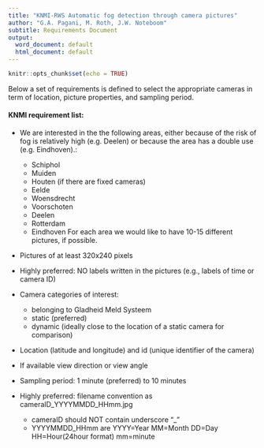 ```yaml
---
title: "KNMI-RWS Automatic fog detection through camera pictures"
author: "G.A. Pagani, M. Roth, J.W. Noteboom"
subtitle: Requirements Document
output:
  word_document: default
  html_document: default
---
```


```r
knitr::opts_chunk$set(echo = TRUE)
```

Below a set of requirements is defined to select the appropriate cameras in term of location, picture properties, and sampling period.

#### KNMI requirement list:

* We are interested in the the following areas, either because of the risk of
  fog is relatively high (e.g. Deelen) or because the area has a double use
  (e.g. Eindhoven).:
    + Schiphol
    + Muiden
    + Houten (if there are fixed cameras)
    + Eelde
    + Woensdrecht 
    + Voorschoten
    + Deelen
    + Rotterdam
    + Eindhoven
  For each area we would like to have 10-15 different pictures, if possible.

* Pictures of at least 320x240 pixels
* Highly preferred: NO labels written in the pictures (e.g., labels of time or camera ID)
* Camera categories of interest:
    + belonging to Gladheid Meld Systeem
    + static (preferred)
    + dynamic (ideally close to the location of a static camera for comparison) 
    
* Location (latitude and longitude) and id (unique identifier of the camera)

* If available view direction or view angle

* Sampling period: 1 minute (preferred) to 10 minutes

* Highly preferred: filename convention as cameraID_YYYYMMDD_HHmm.jpg  
    + cameraID should NOT contain underscore "_"  
    + YYYYMMDD_HHmm are YYYY=Year MM=Month DD=Day HH=Hour(24hour format) mm=minute


